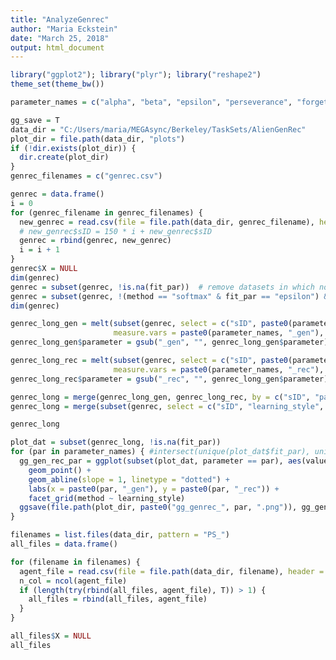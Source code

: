 ```yaml
---
title: "AnalyzeGenrec"
author: "Maria Eckstein"
date: "March 25, 2018"
output: html_document
---
```


```r
library("ggplot2"); library("plyr"); library("reshape2")
theme_set(theme_bw())

parameter_names = c("alpha", "beta", "epsilon", "perseverance", "forget", "mix")

gg_save = T
data_dir = "C:/Users/maria/MEGAsync/Berkeley/TaskSets/AlienGenRec"
plot_dir = file.path(data_dir, "plots")
if (!dir.exists(plot_dir)) {
  dir.create(plot_dir)
}
genrec_filenames = c("genrec.csv")
```
```r
genrec = data.frame()
i = 0
for (genrec_filename in genrec_filenames) {
  new_genrec = read.csv(file = file.path(data_dir, genrec_filename), header = T, na.strings = c("", "NA", "NaN"))
  # new_genrec$sID = 150 * i + new_genrec$sID
  genrec = rbind(genrec, new_genrec)
  i = i + 1
}
genrec$X = NULL
dim(genrec)
genrec = subset(genrec, !is.na(fit_par))  # remove datasets in which no parameter was fitted
genrec = subset(genrec, !(method == "softmax" & fit_par == "epsilon") & !(method == "epsilon-greedy" & fit_par == "beta") & !(learning_style == "flat" & fit_par == "mix"))  # remove datasets in which a meaningless parameter was fitted
dim(genrec)

genrec_long_gen = melt(subset(genrec, select = c("sID", paste0(parameter_names, "_gen"))),
                       measure.vars = paste0(parameter_names, "_gen"), variable.name = "parameter")
genrec_long_gen$parameter = gsub("_gen", "", genrec_long_gen$parameter)

genrec_long_rec = melt(subset(genrec, select = c("sID", paste0(parameter_names, "_rec"))),
                       measure.vars = paste0(parameter_names, "_rec"), variable.name = "parameter")
genrec_long_rec$parameter = gsub("_rec", "", genrec_long_gen$parameter)

genrec_long = merge(genrec_long_gen, genrec_long_rec, by = c("sID", "parameter"), suff = c("_gen", "_rec"))
genrec_long = merge(subset(genrec, select = c("sID", "learning_style", "method", "fit_par")), genrec_long)

genrec_long
```
```r
plot_dat = subset(genrec_long, !is.na(fit_par))
for (par in parameter_names) { #intersect(unique(plot_dat$fit_par), unique(plot_dat$parameter))) {
  gg_gen_rec_par = ggplot(subset(plot_dat, parameter == par), aes(value_gen, value_rec, color = sID)) +# & fit_par == par
    geom_point() +
    geom_abline(slope = 1, linetype = "dotted") +
    labs(x = paste0(par, "_gen"), y = paste0(par, "_rec")) +
    facet_grid(method ~ learning_style)
  ggsave(file.path(plot_dir, paste0("gg_genrec_", par, ".png")), gg_gen_rec_par)
}
```
```r

filenames = list.files(data_dir, pattern = "PS_")
all_files = data.frame()

for (filename in filenames) {
  agent_file = read.csv(file = file.path(data_dir, filename), header = T, na.strings = c("", "NA", "NaN"))
  n_col = ncol(agent_file)
  if (length(try(rbind(all_files, agent_file), T)) > 1) {
    all_files = rbind(all_files, agent_file)
  }
}

all_files$X = NULL
all_files


```
```r
```
